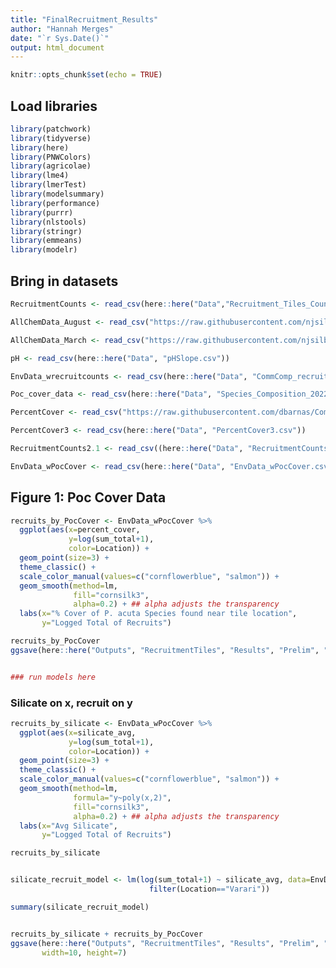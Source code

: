 ```yaml
---
title: "FinalRecruitment_Results"
author: "Hannah Merges"
date: "`r Sys.Date()`"
output: html_document
---
```


```r
knitr::opts_chunk$set(echo = TRUE)
```


## Load libraries 
```r
library(patchwork)
library(tidyverse)
library(here)
library(PNWColors)
library(agricolae)
library(lme4)
library(lmerTest)
library(modelsummary)
library(performance)
library(purrr)
library(nlstools)
library(stringr)
library(emmeans)
library(modelr)
```

## Bring in datasets
```r
RecruitmentCounts <- read_csv(here::here("Data","Recruitment_Tiles_Counts.csv"))

AllChemData_August <- read_csv("https://raw.githubusercontent.com/njsilbiger/MooreaSGD_site-selection/main/Data/August2021/Allbiogeochemdata_QC.csv")

AllChemData_March <- read_csv("https://raw.githubusercontent.com/njsilbiger/MooreaSGD_site-selection/main/Data/March2022/Allbiogeochemdata_QC_march_fdom2.csv")

pH <- read_csv(here::here("Data", "pHSlope.csv"))

EnvData_wrecruitcounts <- read_csv(here::here("Data", "CommComp_recruit_seasonavg_envdata.csv"))

Poc_cover_data <- read_csv(here::here("Data", "Species_Composition_2022_Danielle.csv"))

PercentCover <- read_csv("https://raw.githubusercontent.com/dbarnas/Community_Functional_Diversity/main/Data/Full_Metadata.csv")

PercentCover3 <- read_csv(here::here("Data", "PercentCover3.csv"))

RecruitmentCounts2.1 <- read_csv((here::here("Data", "RecruitmentCounts2.1.csv")))

EnvData_wPocCover <- read_csv(here::here("Data", "EnvData_wPocCover.csv"))
```

## Figure 1: Poc Cover Data 

```r

recruits_by_PocCover <- EnvData_wPocCover %>% 
  ggplot(aes(x=percent_cover, 
             y=log(sum_total+1), 
             color=Location)) + 
  geom_point(size=3) + 
  theme_classic() + 
  scale_color_manual(values=c("cornflowerblue", "salmon")) +
  geom_smooth(method=lm, 
              fill="cornsilk3", 
              alpha=0.2) + ## alpha adjusts the transparency 
  labs(x="% Cover of P. acuta Species found near tile location", 
       y="Logged Total of Recruits")

recruits_by_PocCover
ggsave(here::here("Outputs", "RecruitmentTiles", "Results", "Prelim", "recruits_by_PocCover.jpg"))


### run models here 


```


### Silicate on x, recruit on y 

```r

recruits_by_silicate <- EnvData_wPocCover %>% 
  ggplot(aes(x=silicate_avg, 
             y=log(sum_total+1), 
             color=Location)) + 
  geom_point(size=3) + 
  theme_classic() + 
  scale_color_manual(values=c("cornflowerblue", "salmon")) +
  geom_smooth(method=lm,
              formula="y~poly(x,2)",
              fill="cornsilk3", 
              alpha=0.2) + ## alpha adjusts the transparency 
  labs(x="Avg Silicate", 
       y="Logged Total of Recruits")

recruits_by_silicate


silicate_recruit_model <- lm(log(sum_total+1) ~ silicate_avg, data=EnvData_wPocCover %>% 
                               filter(Location=="Varari"))

summary(silicate_recruit_model)


recruits_by_silicate + recruits_by_PocCover
ggsave(here::here("Outputs", "RecruitmentTiles", "Results", "Prelim", "PocCoverANDSilicate.jpg"), 
       width=10, height=7)
```


